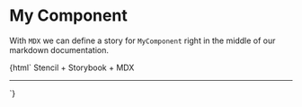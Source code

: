 
<Meta title="My Component" component="my-component" />

# My Component

With `MDX` we can define a story for `MyComponent` right in the middle of our markdown documentation.

<Preview>
  <Story name="all checkboxes">
    {html`
      Stencil + Storybook + MDX
      <hr>
      <my-component first="Stencil" last="'Don't call me a framework' JS"></my-component>
    `}
  </Story>
</Preview>
